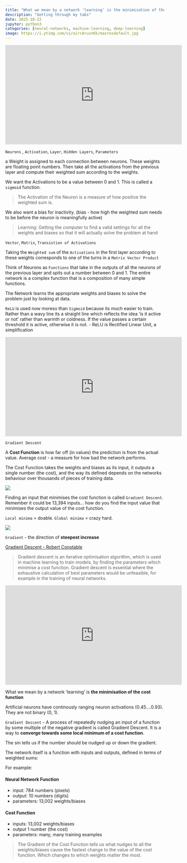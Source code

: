 ```yaml
---
title: "What we mean by a network 'learning' is the minimisation of the cost function"
description: "Getting through my tabs"
date: 2025-10-22
jupyter: python3
categories: [neural-networks, machine-learning, deep-learning]
image: https://i.ytimg.com/vi/aircAruvnKk/maxresdefault.jpg
---
```



<iframe width="560" height="315" src="https://www.youtube.com/embed/aircAruvnKk?si=yJ-HPTYt_vQwpM0D" title="YouTube video player" frameborder="0" allow="accelerometer; autoplay; clipboard-write; encrypted-media; gyroscope; picture-in-picture; web-share" referrerpolicy="strict-origin-when-cross-origin" allowfullscreen></iframe>

`Neurons` , `Activation`, `Layer`, `Hidden Layers`, `Parameters`

a Weight is assigned to each connection between neurons. These weights are floating point numbers. Then take all the activations from the previous layer and compute their weighted sum according to the weights.

We want the Activations to be a value between 0 and 1. This is called a `sigmoid` function.

> The Activation of the Neuron is a measure of how positive the weighted sum is.

We also want a bias for inactivity. (bias - how high the weighted sum needs to be before the neuron is meaningfully active)

> Learning:  Getting the computer to find a valid settings for all the weights and biases so that it will actually solve the problem at hand

`Vector`, `Matrix`, `Transistion of Activations`

Taking the `Weighted sum` of the `Activations` in the first layer according to these weights corresponds to one of the turns in a `Matrix Vector Product`

Think of Neurons as `Functions` that take in the outputs of all the neurons of the previous layer and spits out a number between 0 and 1. The entire network is a complex function that is a composition of many simple functions.

The Network learns the appropriate weights and biases to solve the problem just by looking at data.

`ReLU` is used now moreso than `Sigmoid` because its much easier to train. Rather than a wavy line its a straight line which reflects the idea 'is it active or not' rather than warmth or coldness. If the value passes a certain threshold it is active, otherwise it is not. - ReLU is Rectified Linear Unit, a simplification

<iframe width="560" height="315" src="https://www.youtube.com/embed/IHZwWFHWa-w?si=9Qp28eflSYOtWwOW" title="YouTube video player" frameborder="0" allow="accelerometer; autoplay; clipboard-write; encrypted-media; gyroscope; picture-in-picture; web-share" referrerpolicy="strict-origin-when-cross-origin" allowfullscreen></iframe>

`Gradient Descent` 

A **Cost Function** is how far off (in values) the prediction is from the actual value. Average cost - a measure for how bad the network performs.

The Cost Function takes the weights and biases as its input, it outputs a single number (the cost), and the way its defined depends on the networks behaviour over thousands of pieces of training data.

![](https://cdn.analyticsvidhya.com/wp-content/uploads/2024/09/631731_P7z2BKhd0R-9uyn9ThDasA.webp)

Finding an input that minimises the cost function is called `Gradient Descent`. Remember it could be 13,394 inputs... how do you find the input value that minimises the output value of the cost function. 

`Local minima` = doable. `Global minima` = crazy hard.


![](https://lh6.ggpht.com/-5RFMcz2bzWI/VA9NuUkB_vI/AAAAAAAAAdM/_DqqYO0nbX4/im2_thumb%25255B1%25255D.png)

`Gradient` - the direction of **steepest increase**

[Gradient Descent - Robert Constable](https://machinelearningnotepad.wordpress.com/2018/04/15/gradient-descent/)

> 
> Gradient descent is an iterative optimisation algorithm, which is used in machine learning to train models, by finding the parameters which minimise a cost function. Gradient descent is essential where the exhaustive calculation of best parameters would be unfeasible, for example in the training of neural networks. 

<iframe width="560" height="315" src="https://www.youtube.com/embed/GkB4vW16QHI?si=TJ51Uwjy1tWg7W_Z" title="YouTube video player" frameborder="0" allow="accelerometer; autoplay; clipboard-write; encrypted-media; gyroscope; picture-in-picture; web-share" referrerpolicy="strict-origin-when-cross-origin" allowfullscreen></iframe>

What we mean by a network 'learning' is **the minimisation of the cost function**

Artificial neurons have continously ranging neuron activations (0.45....0.93). They are not binary (0, 1).

`Gradient Descent` - A process of repeatedly nudging an input of a function by some multiple of the negative gradient is called Gradient Descent. It is a way to **converge towards some local minimum of a cost function**.

The sin tells us if the number should be nudged up or down the gradient.

The network itself is a function with inputs and outputs, defined in terms of weighted sums: 

For example:


#### Neural Network Function
- input: 784 numbers (pixels)
- output: 10 numbers (digits)
- parameters: 13,002 weights/biases


#### Cost Function
- inputs: 13,002 weights/biases
- output 1 number (the cost)
- parameters: many, many training examples

> The Gradient of the Cost Function tells us what nudges to all the weights/biases cause the fastest change to the value of the cost function. Which changes to which weights matter the most.
